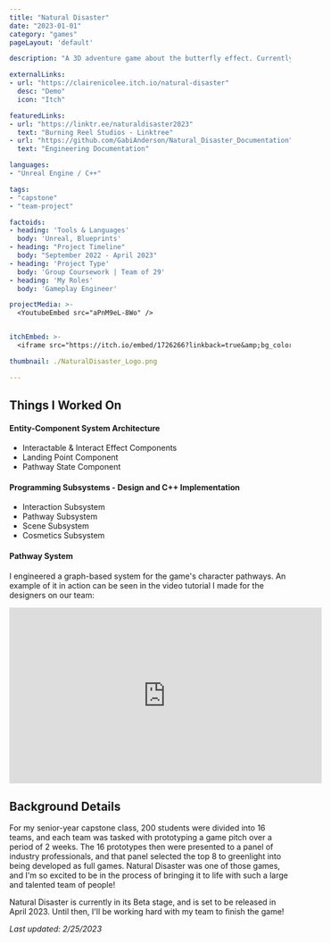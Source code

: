 ```yaml
---
title: "Natural Disaster"
date: "2023-01-01"
category: "games"
pageLayout: 'default'

description: "A 3D adventure game about the butterfly effect. Currently in development!"

externalLinks:
- url: "https://clairenicolee.itch.io/natural-disaster"
  desc: "Demo"
  icon: "Itch"

featuredLinks:
- url: "https://linktr.ee/naturaldisaster2023"
  text: "Burning Reel Studios - Linktree"
- url: "https://github.com/GabiAnderson/Natural_Disaster_Documentation"
  text: "Engineering Documentation"

languages:
- "Unreal Engine / C++"

tags:
- "capstone"
- "team-project"

factoids: 
- heading: 'Tools & Languages'
  body: 'Unreal, Blueprints'
- heading: "Project Timeline"
  body: "September 2022 - April 2023"
- heading: 'Project Type'
  body: 'Group Coursework | Team of 29'
- heading: 'My Roles'
  body: 'Gameplay Engineer'

projectMedia: >-
  <YoutubeEmbed src="aPnM9eL-8Wo" />


itchEmbed: >-
  <iframe src="https://itch.io/embed/1726266?linkback=true&amp;bg_color=afbfd2&amp;link_color=0484d1" width="552" height="167" frameborder="0"><a href="https://clairenicolee.itch.io/natural-disaster">Natural Disaster (Prototype) by ClaireNicolee, gabi_ander, Marissa Angell, Meg Mordecai</a></iframe>

thumbnail: ./NaturalDisaster_Logo.png

---
```




<ProseWrapper>

## Things I Worked On

#### Entity-Component System Architecture
  - Interactable & Interact Effect Components
  - Landing Point Component
  - Pathway State Component

#### Programming Subsystems - Design and C++ Implementation
  - Interaction Subsystem
  - Pathway Subsystem
  - Scene Subsystem
  - Cosmetics Subsystem

#### Pathway System

I engineered a graph-based system for the game's character pathways. An example of it in action can be seen in the video tutorial I made for the designers on our team:

<div class="w-full h-fit justify-center no-prose mt-8">
<div class="aspect-video w-fit mx-auto flex justify-center">
  <iframe width="560" height="315" src="https://www.youtube.com/embed/ZmJmGuOMF70 " title="YouTube video player" frameborder="0" allow="accelerometer; autoplay; clipboard-write; encrypted-media; gyroscope; picture-in-picture" allowfullscreen></iframe>
</div>
</div>
<div className="mt-8" />



## Background Details

For my senior-year capstone class, 200 students were divided into 16 teams, and each team was tasked with prototyping a game pitch over a period of 2 weeks. The 16 prototypes then were presented to a panel of industry professionals, and that panel selected the top 8 to greenlight into being developed as full games. Natural Disaster was one of those games, and I'm so excited to be in the process of bringing it to life with such a large and talented team of people!

Natural Disaster is currently in its Beta stage, and is set to be released in April 2023. Until then, I'll be working hard with my team to finish the game!

_Last updated: 2/25/2023_

</ProseWrapper>
